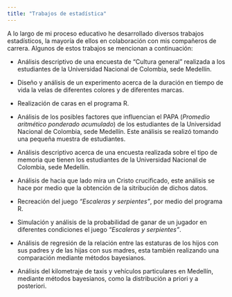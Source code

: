 ```yaml
---
title: "Trabajos de estadística"
---
```




A lo largo de mi proceso educativo he desarrollado diversos trabajos estadísticos, la mayoría de ellos en colaboración con mis compañeros de carrera. Algunos de estos trabajos se mencionan a continuación:


* Análisis descriptivo de una encuesta de "Cultura general" realizada a los estudiantes de la Universidad Nacional de Colombia, sede Medellín.


* Diseño y análisis de un experimento acerca de la duración en tiempo de vida la velas de diferentes colores y de diferentes marcas.


* Realización de caras en el programa R.


* Análisis de los posibles factores que influencian el PAPA (_Promedio aritmético ponderado acumulado_) de los estudiantes de la Universidad Nacional de Colombia, sede Medellín. Este análisis se realizó tomando una pequeña muestra de estudiantes.


* Análisis descriptivo acerca de una encuesta realizada sobre el tipo de memoria que tienen los estudiantes de la Universidad Nacional de Colombia, sede Medellín.


* Análisis de hacia que lado mira un Cristo crucificado, este análisis se hace por medio que la obtención de la sitribución de dichos datos.


* Recreación del juego _"Escaleras y serpientes"_, por medio del programa R.


* Simulación y análisis de la probabilidad de ganar de un jugador en diferentes condiciones el juego _"Escaleras y serpientes"_.

* Análisis de regresión de la relación entre las estaturas de los hijos con sus padres y de las hijas con sus madres, esta también realizando una comparación mediante métodos bayesianos.


* Análisis del kilometraje de taxis y vehículos particulares en Medellín, mediante métodos bayesianos, como la distribución a priori y a posteriori.

